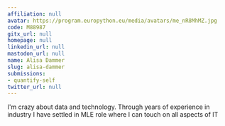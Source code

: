 ```yaml
---
affiliation: null
avatar: https://program.europython.eu/media/avatars/me_nR8MhMZ.jpg
code: M88987
gitx_url: null
homepage: null
linkedin_url: null
mastodon_url: null
name: Alisa Dammer
slug: alisa-dammer
submissions:
- quantify-self
twitter_url: null
---
```


I'm crazy about data and technology. Through years of experience in industry I have settled in MLE role where I can touch on all aspects of IT

